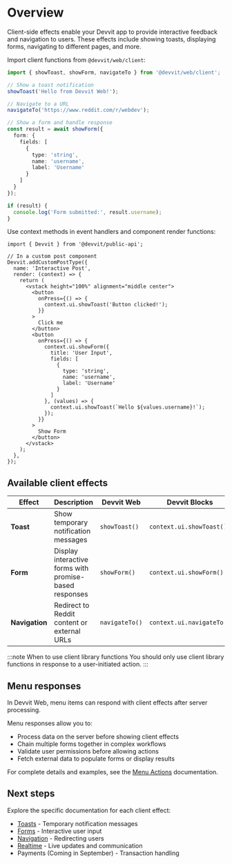 
# Overview

Client-side effects enable your Devvit app to provide interactive feedback and navigation to users. These effects include showing toasts, displaying forms, navigating to different pages, and more.

<Tabs>
  <TabItem value="web" label="Devvit Web">
  
  Import client functions from `@devvit/web/client`:

  ```ts
  import { showToast, showForm, navigateTo } from '@devvit/web/client';

  // Show a toast notification
  showToast('Hello from Devvit Web!');

  // Navigate to a URL
  navigateTo('https://www.reddit.com/r/webdev');

  // Show a form and handle response
  const result = await showForm({
    form: {
      fields: [
        {
          type: 'string',
          name: 'username',
          label: 'Username'
        }
      ]
    }
  });
  
  if (result) {
    console.log('Form submitted:', result.username);
  }
  ```

  </TabItem>
  <TabItem value="blocks" label="Devvit Blocks / Mod Tools">
  
  Use context methods in event handlers and component render functions:

  ```tsx
  import { Devvit } from '@devvit/public-api';

  // In a custom post component
  Devvit.addCustomPostType({
    name: 'Interactive Post',
    render: (context) => {
      return (
        <vstack height="100%" alignment="middle center">
          <button
            onPress={() => {
              context.ui.showToast('Button clicked!');
            }}
          >
            Click me
          </button>
          <button
            onPress={() => {
              context.ui.showForm({
                title: 'User Input',
                fields: [
                  {
                    type: 'string',
                    name: 'username',
                    label: 'Username'
                  }
                ]
              }, (values) => {
                context.ui.showToast(`Hello ${values.username}!`);
              });
            }}
          >
            Show Form
          </button>
        </vstack>
      );
    },
  });
  ```

  </TabItem>
</Tabs>

## Available client effects

| Effect | Description | Devvit Web | Devvit Blocks |
|--------|-------------|------------|---------------|
| **Toast** | Show temporary notification messages | `showToast()` | `context.ui.showToast()` |
| **Form** | Display interactive forms with promise-based responses | `showForm()` | `context.ui.showForm()` |
| **Navigation** | Redirect to Reddit content or external URLs | `navigateTo()` | `context.ui.navigateTo()` |

:::note When to use client library functions
You should only use client library functions in response to a user-initiated action.
:::

## Menu responses

In Devvit Web, menu items can respond with client effects after server processing.

Menu responses allow you to:
- Process data on the server before showing client effects
- Chain multiple forms together in complex workflows  
- Validate user permissions before allowing actions
- Fetch external data to populate forms or display results

For complete details and examples, see the [Menu Actions](./menu-actions.mdx) documentation.

## Next steps

Explore the specific documentation for each client effect:

- [Toasts](./toasts.mdx) - Temporary notification messages
- [Forms](./forms.mdx) - Interactive user input
- [Navigation](./adding-links.mdx) - Redirecting users
- [Realtime](../realtime/overview.md) - Live updates and communication
- Payments (Coming in September) - Transaction handling
